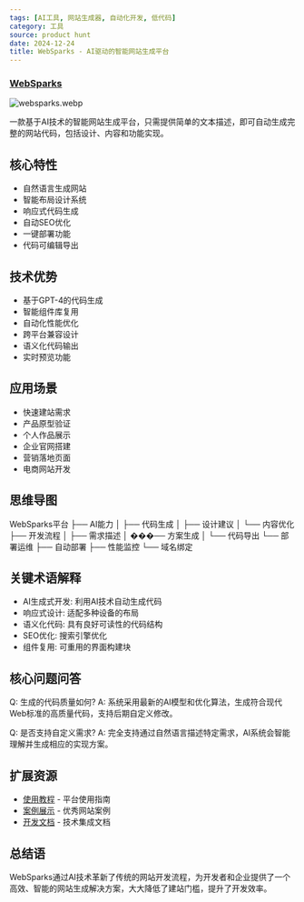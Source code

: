 ```yaml
---
tags: [AI工具, 网站生成器, 自动化开发, 低代码]
category: 工具
source: product hunt
date: 2024-12-24
title: WebSparks - AI驱动的智能网站生成平台
---
```


### [WebSparks](https://websparks.ai/)

![websparks.webp](https://img.mengpeng.tech/i/2024/12/24/676a4cf0288f4.webp)

一款基于AI技术的智能网站生成平台，只需提供简单的文本描述，即可自动生成完整的网站代码，包括设计、内容和功能实现。

## 核心特性
- 自然语言生成网站
- 智能布局设计系统
- 响应式代码生成
- 自动SEO优化
- 一键部署功能
- 代码可编辑导出

## 技术优势
- 基于GPT-4的代码生成
- 智能组件库复用
- 自动化性能优化
- 跨平台兼容设计
- 语义化代码输出
- 实时预览功能

## 应用场景
- 快速建站需求
- 产品原型验证
- 个人作品展示
- 企业官网搭建
- 营销落地页面
- 电商网站开发

## 思维导图
WebSparks平台
├── AI能力
│   ├── 代码生成
│   ├── 设计建议
│   └── 内容优化
├── 开发流程
│   ├── 需求描述
│   ���── 方案生成
│   └── 代码导出
└── 部署运维
    ├── 自动部署
    ├── 性能监控
    └── 域名绑定

## 关键术语解释
- AI生成式开发: 利用AI技术自动生成代码
- 响应式设计: 适配多种设备的布局
- 语义化代码: 具有良好可读性的代码结构
- SEO优化: 搜索引擎优化
- 组件复用: 可重用的界面构建块

## 核心问题问答
Q: 生成的代码质量如何?
A: 系统采用最新的AI模型和优化算法，生成符合现代Web标准的高质量代码，支持后期自定义修改。

Q: 是否支持自定义需求?
A: 完全支持通过自然语言描述特定需求，AI系统会智能理解并生成相应的实现方案。

## 扩展资源
- [使用教程](https://websparks.ai/docs) - 平台使用指南
- [案例展示](https://websparks.ai/showcase) - 优秀网站案例
- [开发文档](https://websparks.ai/developers) - 技术集成文档

## 总结语
WebSparks通过AI技术革新了传统的网站开发流程，为开发者和企业提供了一个高效、智能的网站生成解决方案，大大降低了建站门槛，提升了开发效率。 